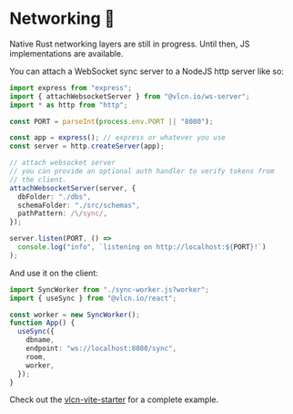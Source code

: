 
# Networking 🚧

Native Rust networking layers are still in progress. Until then, JS implementations are available.

You can attach a WebSocket sync server to a NodeJS http server like so:

```ts
import express from "express";
import { attachWebsocketServer } from "@vlcn.io/ws-server";
import * as http from "http";

const PORT = parseInt(process.env.PORT || "8080");

const app = express(); // express or whatever you use
const server = http.createServer(app);

// attach websocket server
// you can provide an optional auth handler to verify tokens from
// the client.
attachWebsocketServer(server, {
  dbFolder: "./dbs",
  schemaFolder: "./src/schemas",
  pathPattern: /\/sync/,
});

server.listen(PORT, () =>
  console.log("info", `listening on http://localhost:${PORT}!`)
);
```

And use it on the client:

```ts
import SyncWorker from "./sync-worker.js?worker";
import { useSync } from "@vlcn.io/react";

const worker = new SyncWorker();
function App() {
  useSync({
    dbname,
    endpoint: "ws://localhost:8080/sync",
    room,
    worker,
  });
}
```

Check out the [vlcn-vite-starter](https://github.com/vlcn-io/vite-starter) for a complete example.
